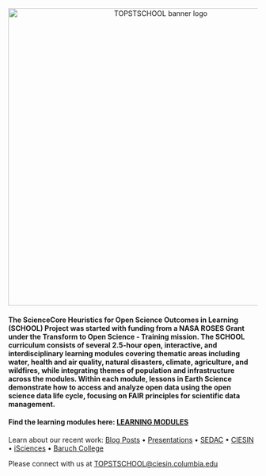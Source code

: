 <center><a><img src="images/TOPSTSCHOOL-updated-logo03.png" alt="TOPSTSCHOOL banner logo" width="600px"/></a></center>

#### The ScienceCore Heuristics for Open Science Outcomes in Learning (SCHOOL) Project was started with funding from a NASA ROSES Grant under the Transform to Open Science - Training mission. The SCHOOL curriculum consists of several 2.5-hour open, interactive, and interdisciplinary learning modules covering thematic areas including water, health and air quality, natural disasters, climate, agriculture, and wildfires, while integrating themes of population and infrastructure across the modules. Within each module, lessons in Earth Science demonstrate how to access and analyze open data using the open science data life cycle, focusing on FAIR principles for scientific data management.

#### **Find the learning modules here: [LEARNING MODULES](https://ciesin-geospatial.github.io/TOPSTSCHOOL/modules.html)**

Learn about our recent work: [Blog Posts](/about.qmd#blog) • [Presentations](/about.qmd#slides) • [SEDAC](https://sedac.ciesin.columbia.edu/) • [CIESIN](https://www.ciesin.columbia.edu/index.html) • [iSciences](https://www.isciences.com/) • [Baruch College](https://www.baruch.cuny.edu/)

Please connect with us at [TOPSTSCHOOL\@ciesin.columbia.edu](mailto:TOPSTSCHOOL@ciesin.columbia.edu)
